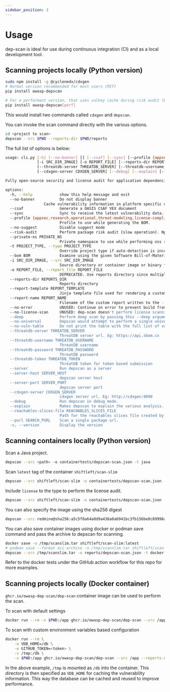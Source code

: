 ```yaml
---
sidebar_position: 3
---
```


# Usage

dep-scan is ideal for use during continuous integration (CI) and as a local development tool.

## Scanning projects locally (Python version)

```bash
sudo npm install -g @cyclonedx/cdxgen
# Normal version recommended for most users (MIT)
pip install owasp-depscan

# For a performant version, that uses valkey cache during risk audit (BSD-3-Clause)
pip install owasp-depscan[perf]
```

This would install two commands called `cdxgen` and `depscan`.

You can invoke the scan command directly with the various options.

```bash
cd <project to scan>
depscan --src $PWD --reports-dir $PWD/reports
```

The full list of options is below:

```bash
usage: cli.py [-h] [--no-banner] [] [--csaf] [--sync] [--profile {appsec,research,operational,threat-modeling,license-compliance,generic}] [--no-suggest] [--risk-audit] [--private-ns PRIVATE_NS] [-t PROJECT_TYPE] [--bom BOM]
              [-i SRC_DIR_IMAGE] [-o REPORT_FILE] [--reports-dir REPORTS_DIR] [--report-template REPORT_TEMPLATE] [--report-name REPORT_NAME] [--no-error] [--no-license-scan] [--deep] [--no-universal] [--no-vuln-table]
              [--threatdb-server THREATDB_SERVER] [--threatdb-username THREATDB_USERNAME] [--threatdb-password THREATDB_PASSWORD] [--threatdb-token THREATDB_TOKEN] [--server] [--server-host SERVER_HOST] [--server-port SERVER_PORT]
              [--cdxgen-server CDXGEN_SERVER] [--debug] [--explain] [--reachables-slices-file REACHABLES_SLICES_FILE] [-v]

Fully open-source security and license audit for application dependencies and container images based on known vulnerabilities and advisories.

options:
  -h, --help            show this help message and exit
  --no-banner           Do not display banner
                 Cache vulnerability information in platform specific user_data_dir
  --csaf                Generate a OASIS CSAF VEX document
  --sync                Sync to receive the latest vulnerability data. Should have invoked cache first.
  --profile {appsec,research,operational,threat-modeling,license-compliance,generic}
                        Profile to use while generating the BOM.
  --no-suggest          Disable suggest mode
  --risk-audit          Perform package risk audit (slow operation). Npm only.
  --private-ns PRIVATE_NS
                        Private namespace to use while performing oss risk audit. Private packages should not be available in public registries by default. Comma separated values accepted.
  -t PROJECT_TYPE, --type PROJECT_TYPE
                        Override project type if auto-detection is incorrect
  --bom BOM             Examine using the given Software Bill-of-Materials (SBOM) file in CycloneDX format. Use cdxgen command to produce one.
  -i SRC_DIR_IMAGE, --src SRC_DIR_IMAGE
                        Source directory or container image or binary file
  -o REPORT_FILE, --report_file REPORT_FILE
                        DEPRECATED. Use reports directory since multiple files are created. Report filename with directory
  --reports-dir REPORTS_DIR
                        Reports directory
  --report-template REPORT_TEMPLATE
                        Jinja template file used for rendering a custom report
  --report-name REPORT_NAME
                        Filename of the custom report written to the --reports-dir
  --no-error            UNUSED: Continue on error to prevent build from breaking
  --no-license-scan     UNUSED: dep-scan doesn't perform license scanning by default
  --deep                Perform deep scan by passing this --deep argument to cdxgen. Useful while scanning docker images and OS packages.
  --no-universal        Depscan would attempt to perform a single universal scan instead of individual scans per language type.
  --no-vuln-table       Do not print the table with the full list of vulnerabilities. This can help reduce console output.
  --threatdb-server THREATDB_SERVER
                        ThreatDB server url. Eg: https://api.sbom.cx
  --threatdb-username THREATDB_USERNAME
                        ThreatDB username
  --threatdb-password THREATDB_PASSWORD
                        ThreatDB password
  --threatdb-token THREATDB_TOKEN
                        ThreatDB token for token based submission
  --server              Run depscan as a server
  --server-host SERVER_HOST
                        depscan server host
  --server-port SERVER_PORT
                        depscan server port
  --cdxgen-server CDXGEN_SERVER
                        cdxgen server url. Eg: http://cdxgen:9090
  --debug               Run depscan in debug mode.
  --explain             Makes depscan to explain the various analysis. Useful for creating detailed reports.
  --reachables-slices-file REACHABLES_SLICES_FILE
                        Path for the reachables slices file created by atom.
  --purl SEARCH_PURL    Scan a single package url.
  -v, --version         Display the version
```

## Scanning containers locally (Python version)

Scan a Java project.

```bash
depscan --src <path> -o containertests/depscan-scan.json -t java
```

Scan `latest` tag of the container `shiftleft/scan-slim`

```bash
depscan --src shiftleft/scan-slim -o containertests/depscan-scan.json -t docker
```

Include `license` to the type to perform the license audit.

```bash
depscan --src shiftleft/scan-slim -o containertests/depscan-scan.json -t docker,license
```

You can also specify the image using the sha256 digest

```bash
depscan --src redmine@sha256:a5c5f8a64a0d9a436a0a6941bc3fb156be0c89996add834fe33b66ebeed2439e -o containertests/depscan-redmine.json -t docker
```

You can also save container images using docker or podman save command and pass the archive to depscan for scanning.

```bash
docker save -o /tmp/scanslim.tar shiftleft/scan-slim:latest
# podman save --format oci-archive -o /tmp/scanslim.tar shiftleft/scan-slim:latest
depscan --src /tmp/scanslim.tar -o reports/depscan-scan.json -t docker
```

Refer to the docker tests under the GitHub action workflow for this repo for more examples.

## Scanning projects locally (Docker container)

`ghcr.io/owasp-dep-scan/dep-scan` container image can be used to perform the scan.

To scan with default settings

```bash
docker run --rm -v $PWD:/app ghcr.io/owasp-dep-scan/dep-scan --src /app --reports-dir /app/reports
```

To scan with custom environment variables based configuration

```bash
docker run --rm \
    -e VDB_HOME=/db \
    -e GITHUB_TOKEN=<token> \
    -v /tmp:/db \
    -v $PWD:/app ghcr.io/owasp-dep-scan/dep-scan --src /app --reports-dir /app/reports
```

In the above example, `/tmp` is mounted as `/db` into the container. This directory is then specified as `VDB_HOME` for caching the vulnerability information. This way the database can be cached and reused to improve performance.


